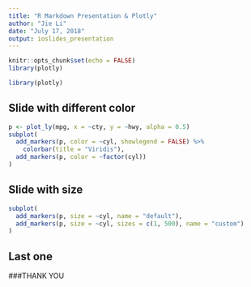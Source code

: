 ---
title: "R Markdown Presentation & Plotly"
author: "Jie Li"
date: "July 17, 2018"
output: ioslides_presentation
---

```{r setup, include=FALSE}
knitr::opts_chunk$set(echo = FALSE)
library(plotly)
```

```{R, echo = FALSE}

library(plotly)
```


## Slide with different color

```{r}
p <- plot_ly(mpg, x = ~cty, y = ~hwy, alpha = 0.5)
subplot(
  add_markers(p, color = ~cyl, showlegend = FALSE) %>% 
    colorbar(title = "Viridis"),
  add_markers(p, color = ~factor(cyl))
)
```

## Slide with size

```{r}
subplot(
  add_markers(p, size = ~cyl, name = "default"),
  add_markers(p, size = ~cyl, sizes = c(1, 500), name = "custom")
)
```

## Last one

###THANK YOU
